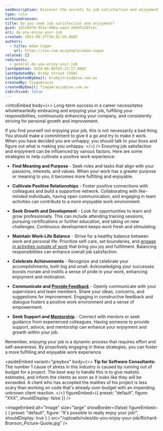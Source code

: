 ```yaml
---
seoDescription: Discover the secrets to job satisfaction and enjoyment by finding meaning, cultivating positive relationships, seeking growth, maintaining work-life balance, celebrating achievements, and practicing open communication.
type: rule
archivedreason:
title: Do you seek job satisfaction and enjoyment?
guid: 1b519d7d-951e-496a-aaed-26b0fa28fcec
uri: do-you-enjoy-your-job
created: 2012-09-27T18:42:59.000Z
authors:
  - title: Adam Cogan
    url: https://ssw.com.au/people/adam-cogan
related: []
redirects:
  - general-do-you-enjoy-your-job
lastUpdated: 2024-06-08T03:27:17.000Z
lastUpdatedBy: Brady Stroud [SSW]
lastUpdatedByEmail: bradystroud@ssw.com.au
createdBy: TiagoAraujo
createdByEmail: TiagoAraujo@ssw.com.au
isArchived: false
---
```


<introEmbed
  body={<>
Long-term success in a career necessitates wholeheartedly embracing and enjoying your job, fulfilling your responsibilities, continuously enhancing your company, and consistently striving for personal growth and improvement.

If you find yourself not enjoying your job, this is not necessarily a bad thing. You should make a commitment to give it a go and try to make it work. When you have decided you are unhappy, you should talk to your boss and figure out what is making you unhappy.
  </>}
/>
Ensuring job satisfaction and enjoyment can be influenced by various factors. Here are some strategies to help cultivate a positive work experience:

- **Find Meaning and Purpose** - Seek roles and tasks that align with your passions, interests, and values. When your work has a greater purpose or meaning to you, it becomes more fulfilling and enjoyable.

- **Cultivate Positive Relationships** - Foster positive connections with colleagues and build a supportive network. Collaborating with like-minded individuals, having open communication, and engaging in team activities can contribute to a more enjoyable work environment.

- **Seek Growth and Development** - Look for opportunities to learn and grow professionally. This can include attending training sessions, pursuing certifications or further education, and taking on new challenges. Continuous development keeps work fresh and stimulating.

- **Maintain Work-Life Balance** - Strive for a healthy balance between work and personal life. Prioritize self-care, set boundaries, and [engage in activities outside of work](/employee-yolo-day) that bring you joy and fulfillment. Balancing responsibilities can enhance overall job satisfaction.

- **Celebrate Achievements** - Recognize and celebrate your accomplishments, both big and small. Acknowledging your successes boosts morale and instills a sense of pride in your work, enhancing enjoyment and motivation.

- **Communicate and [Provide Feedback](/rules-to-better-giving-and-taking-feedback)** - Openly communicate with your supervisors and team members. Share your ideas, concerns, and suggestions for improvement. Engaging in constructive feedback and dialogue fosters a positive work environment and a sense of empowerment.

- **Seek Support and [Mentorship](/mentoring-programs)** - Connect with mentors or seek guidance from experienced colleagues. Having someone to provide support, advice, and mentorship can enhance your enjoyment and growth within your job.

Remember, enjoying your job is a dynamic process that requires effort and self-awareness. By proactively engaging in these strategies, you can foster a more fulfilling and enjoyable work experience.


<asideEmbed
  variant="greybox"
  body={<>
    **Tip for Software Consultants:** The number 1 cause of stress in this industry is caused by running out of budget for a project. The best way to handle this is to give realistic estimates, and inform the clients as soon as it looks like they will be exceeded. A client who has accepted the realities of his project is less scary than working on code that's already over-budget with an impending unknown client reaction.
  </>}
  figureEmbed={{
    preset: "default",
    figure: "XXX",
    shouldDisplay: false
  }}
/>



<imageEmbed
  alt="Image"
  size="large"
  showBorder={false}
  figureEmbed={ {
    preset: "default",
    figure: "It's possible to really enjoy your job!",
    shouldDisplay: true
  } }
  src="/uploads/rules/do-you-enjoy-your-job/Richard-Branson_Picture-Quote.jpg"
/>
